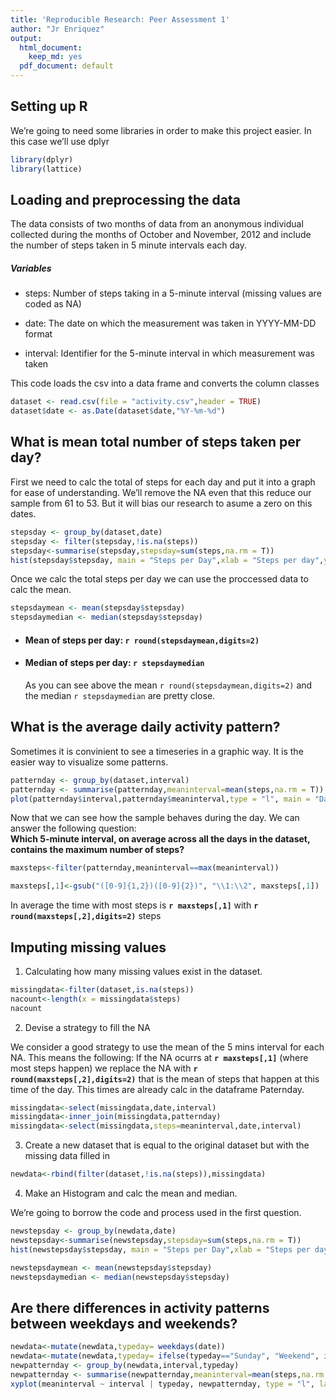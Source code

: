```yaml
---
title: 'Reproducible Research: Peer Assessment 1'
author: "Jr Enriquez"
output:
  html_document:
    keep_md: yes
  pdf_document: default
---
```

## Setting up R
We're going to need some libraries in order to make this project easier. In this case we'll use dplyr
```r
library(dplyr)
library(lattice)
```


## Loading and preprocessing the data
The data consists of two months of data from an anonymous individual collected during the months of October and November, 2012 and include the number of steps taken in 5 minute intervals each day.  

##### Variables

* steps: Number of steps taking in a 5-minute interval (missing values are coded as NA)

* date: The date on which the measurement was taken in YYYY-MM-DD format

* interval: Identifier for the 5-minute interval in which measurement was taken  

This code loads the csv into a data frame and converts the column classes
```r
dataset <- read.csv(file = "activity.csv",header = TRUE)
dataset$date <- as.Date(dataset$date,"%Y-%m-%d")
```

## What is mean total number of steps taken per day?
First we need to calc the total of steps for each day and put it into a graph for ease of understanding. We'll remove the NA even that this reduce our sample from 61 to 53. But it will bias our research to asume a zero on this dates. 

```r
stepsday <- group_by(dataset,date)
stepsday <- filter(stepsday,!is.na(steps))
stepsday<-summarise(stepsday,stepsday=sum(steps,na.rm = T))
hist(stepsday$stepsday, main = "Steps per Day",xlab = "Steps per day",ylab = "Frequency",col = "orange")
```

Once we calc the total steps per day we can use the proccessed data to calc the mean. 
```r
stepsdaymean <- mean(stepsday$stepsday)
stepsdaymedian <- median(stepsday$stepsday)
```

* #### **Mean of steps per day: `r round(stepsdaymean,digits=2)`**
* #### **Median of steps per day: `r stepsdaymedian`**
As you can see above the mean `r round(stepsdaymean,digits=2)` and the median `r stepsdaymedian` are pretty close. 

## What is the average daily activity pattern?
Sometimes it is convinient to see a timeseries in a graphic way. It is the easier way to visualize some patterns. 

```r
patternday <- group_by(dataset,interval)
patternday <- summarise(patternday,meaninterval=mean(steps,na.rm = T))
plot(patternday$interval,patternday$meaninterval,type = "l", main = "Daily Activity Pattern",xlab = "5 minute Interval", ylab = "Average of Steps Taken")
```

Now that we can see how the sample behaves during the day. We can answer the following question:  
**Which 5-minute interval, on average across all the days in the dataset, contains the maximum number of steps?** 
```r
maxsteps<-filter(patternday,meaninterval==max(meaninterval))
```
```r
maxsteps[,1]<-gsub("([0-9]{1,2})([0-9]{2})", "\\1:\\2", maxsteps[,1])
```

In average the time with most steps is **`r maxsteps[,1]`** with **`r round(maxsteps[,2],digits=2)`** steps


## Imputing missing values

1. Calculating how many missing values exist in the dataset. 

```r
missingdata<-filter(dataset,is.na(steps))
nacount<-length(x = missingdata$steps)
nacount
```

2. Devise a strategy to fill the NA

We consider a good strategy to use the mean of the 5 mins interval for each NA. This means the following: If the NA ocurrs at **`r maxsteps[,1]`** (where most steps happen) we replace the NA with **`r round(maxsteps[,2],digits=2)`** that is the mean of steps that happen at this time of the day. This times are already calc in the dataframe Paternday. 

```r
missingdata<-select(missingdata,date,interval)
missingdata<-inner_join(missingdata,patternday)
missingdata<-select(missingdata,steps=meaninterval,date,interval)
```

3. Create a new dataset that is equal to the original dataset but with the missing data filled in

```r
newdata<-rbind(filter(dataset,!is.na(steps)),missingdata)
```

4. Make an Histogram and calc the mean and median.

We're going to borrow the code and process used in the first question. 

```r
newstepsday <- group_by(newdata,date)
newstepsday<-summarise(newstepsday,stepsday=sum(steps,na.rm = T))
hist(newstepsday$stepsday, main = "Steps per Day",xlab = "Steps per day",ylab = "Frequency",col = "red")
```


```r
newstepsdaymean <- mean(newstepsday$stepsday)
newstepsdaymedian <- median(newstepsday$stepsday)
```

## Are there differences in activity patterns between weekdays and weekends?

```r
newdata<-mutate(newdata,typeday= weekdays(date))
newdata<-mutate(newdata,typeday= ifelse(typeday=="Sunday", "Weekend", ifelse(typeday=="Saturday","Weekend","Weekday")))
newpatternday <- group_by(newdata,interval,typeday)
newpatternday <- summarise(newpatternday,meaninterval=mean(steps,na.rm = T))
xyplot(meaninterval ~ interval | typeday, newpatternday, type = "l", layout = c(1, 2),xlab = "Interval", ylab = "Number of steps")
```

